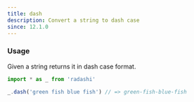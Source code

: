 ```yaml
---
title: dash
description: Convert a string to dash case
since: 12.1.0
---
```


### Usage

Given a string returns it in dash case format.

```ts twoslash
import * as _ from 'radashi'

_.dash('green fish blue fish') // => green-fish-blue-fish
```
